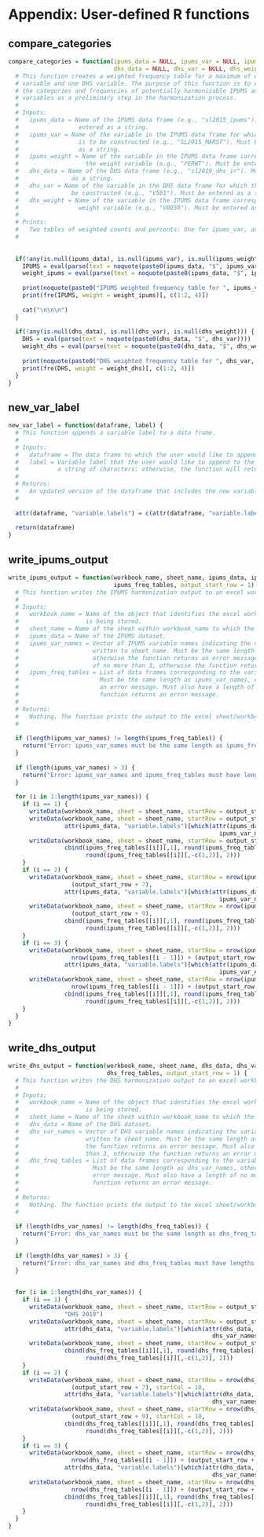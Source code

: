 
# Appendix: User-defined R functions

## compare_categories

```r
compare_categories = function(ipums_data = NULL, ipums_var = NULL, ipums_weight = NULL,
                              dhs_data = NULL, dhs_var = NULL, dhs_weight = NULL) {
  # This function creates a weighted frequency table for a maximum of one IPUMS 
  # variable and one DHS variable. The purpose of this function is to easily compare
  # the categories and frequencies of potentially harmonizable IPUMS and DHS 
  # variables as a preliminary step in the harmonization process.
  #
  # Inputs:
  #   ipums_data = Name of the IPUMS data frame (e.g., "sl2015_ipums"). Must be 
  #                 entered as a string.
  #   ipums_var = Name of the variable in the IPUMS data frame for which the table
  #                 is to be constructed (e.g., "SL2015_MARST"). Must be entered
  #                 as a string.
  #   ipums_weight = Name of the variable in the IPUMS data frame corresponding to 
  #                   the weight variable (e.g., "PERWT"). Must be entered as a string.
  #   dhs_data = Name of the DHS data frame (e.g., "sl2019_dhs_ir"). Must be entered 
  #               as a string.
  #   dhs_var = Name of the variable in the DHS data frame for which the table is to 
  #               be constructed (e.g., "V501"). Must be entered as a string.
  #   dhs_weight = Name of the variable in the IPUMS data frame corresponding to the 
  #                 weight variable (e.g., "V005R"). Must be entered as a string.
  #
  # Prints:
  #   Two tables of weighted counts and percents: One for ipums_var, and one for dhs_var.
  #
  
  
  if(!any(is.null(ipums_data), is.null(ipums_var), is.null(ipums_weight))) {
    IPUMS = eval(parse(text = noquote(paste0(ipums_data, "$", ipums_var))))
    weight_ipums = eval(parse(text = noquote(paste0(ipums_data, "$", ipums_weight))))
    
    print(noquote(paste0("IPUMS weighted frequency table for ", ipums_var, ":")))
    print(fre(IPUMS, weight = weight_ipums)[, c(1:2, 4)])
    
    cat("\n\n\n")
  }
  
  if(!any(is.null(dhs_data), is.null(dhs_var), is.null(dhs_weight))) {
    DHS = eval(parse(text = noquote(paste0(dhs_data, "$", dhs_var))))
    weight_dhs = eval(parse(text = noquote(paste0(dhs_data, "$", dhs_weight))))
    
    print(noquote(paste0("DHS weighted frequency table for ", dhs_var, ":")))
    print(fre(DHS, weight = weight_dhs)[, c(1:2, 4)])
  }
}
```




## new_var_label

```r
new_var_label = function(dataframe, label) {
  # This function appends a variable label to a data frame.
  #
  # Inputs:
  #   dataframe = The data frame to which the user would like to append a variable label.
  #   label = Variable label that the user would like to append to the data frame. Must be
  #           a string of characters; otherwise, the function will return an error message.
  #
  # Returns:
  #   An updated version of the dataframe that includes the new variable label.
  #
  
  attr(dataframe, "variable.labels") = c(attr(dataframe, "variable.labels"), label)
  
  return(dataframe)
}
```




## write_ipums_output

```r
write_ipums_output = function(workbook_name, sheet_name, ipums_data, ipums_var_names, 
                              ipums_freq_tables, output_start_row = 1) {
  # This function writes the IPUMS harmonization output to an excel workbook.
  #
  # Inputs:
  #   workbook_name = Name of the object that identifies the excel workbook in which the output 
  #                   is being stored.
  #   sheet_name = Name of the sheet within workbook_name to which the output should be written.
  #   ipums_data = Name of the IPUMS dataset.
  #   ipums_var_names = Vector of IPUMS variable names indicating the variables that are to be 
  #                     written to sheet_name. Must be the same length as ipums_freq_tables, 
  #                     otherwise the function returns an error message. Must also have a length 
  #                     of no more than 3, otherwise the function returns an error message.
  #   ipums_freq_tables = List of data frames corresponding to the variables listed in ipums_var_names.
  #                       Must be the same length as ipums_var_names, otherwise the function returns 
  #                       an error message. Must also have a length of no more than 3, otherwise the 
  #                       function returns an error message.
  #
  # Returns:
  #   Nothing. The function prints the output to the excel sheet/workbook, as specified by the user.
  #
  
  if (length(ipums_var_names) != length(ipums_freq_tables)) {
    return("Error: ipums_var_names must be the same length as ipums_freq_tables.")
  }
  
  if (length(ipums_var_names) > 3) {
    return("Error: ipums_var_names and ipums_freq_tables must have lengths of no more than 3.")
  }
  
  for (i in 1:length(ipums_var_names)) {
    if (i == 1) {
      writeData(workbook_name, sheet = sheet_name, startRow = output_start_row, "IPUMS 2015")
      writeData(workbook_name, sheet = sheet_name, startRow = output_start_row + 1,
                attr(ipums_data, "variable.labels")[which(attr(ipums_data, "names") == 
                                                            ipums_var_names[i])])
      writeData(workbook_name, sheet = sheet_name, startRow = output_start_row + 3,
                cbind(ipums_freq_tables[[i]][,1], round(ipums_freq_tables[[i]][,2], 0), 
                      round(ipums_freq_tables[[i]][,-c(1,2)], 2)))
    }
    if (i == 2) {
      writeData(workbook_name, sheet = sheet_name, startRow = nrow(ipums_freq_tables[[i - 1]]) + 
                  (output_start_row + 7),
                attr(ipums_data, "variable.labels")[which(attr(ipums_data, "names") == 
                                                            ipums_var_names[i])])
      writeData(workbook_name, sheet = sheet_name, startRow = nrow(ipums_freq_tables[[i - 1]]) + 
                  (output_start_row + 9),
                cbind(ipums_freq_tables[[i]][,1], round(ipums_freq_tables[[i]][,2], 0), 
                      round(ipums_freq_tables[[i]][,-c(1,2)], 2)))
    }
    if (i == 3) {
      writeData(workbook_name, sheet = sheet_name, startRow = nrow(ipums_freq_tables[[i - 2]]) + 
                  nrow(ipums_freq_tables[[i - 1]]) + (output_start_row + 13),
                attr(ipums_data, "variable.labels")[which(attr(ipums_data, "names") == 
                                                            ipums_var_names[i])])
      writeData(workbook_name, sheet = sheet_name, startRow = nrow(ipums_freq_tables[[i - 2]]) + 
                  nrow(ipums_freq_tables[[i - 1]]) + (output_start_row + 15),
                cbind(ipums_freq_tables[[i]][,1], round(ipums_freq_tables[[i]][,2], 0), 
                      round(ipums_freq_tables[[i]][,-c(1,2)], 2)))
    }
  }
}
```




## write_dhs_output

```r
write_dhs_output = function(workbook_name, sheet_name, dhs_data, dhs_var_names, 
                            dhs_freq_tables, output_start_row = 1) {
  # This function writes the DHS harmonization output to an excel workbook.
  #
  # Inputs:
  #   workbook_name = Name of the object that identifies the excel workbook in which the output 
  #                   is being stored.
  #   sheet_name = Name of the sheet within workbook_name to which the output should be written.
  #   dhs_data = Name of the DHS dataset.
  #   dhs_var_names = Vector of DHS variable names indicating the variables that are to be 
  #                   written to sheet_name. Must be the same length as dhs_freq_tables, otherwise 
  #                   the function returns an error message. Must also have a length of no more 
  #                   than 3, otherwise the function returns an error message.
  #   dhs_freq_tables = List of data frames corresponding to the variables listed in dhs_var_names. 
  #                     Must be the same length as dhs_var_names, otherwise the function returns an 
  #                     error message. Must also have a length of no more than 3, otherwise the 
  #                     function returns an error message.
  #
  # Returns:
  #   Nothing. The function prints the output to the excel sheet/workbook, as specified by the user.
  #
  
  if (length(dhs_var_names) != length(dhs_freq_tables)) {
    return("Error: dhs_var_names must be the same length as dhs_freq_tables.")
  }
  
  if (length(dhs_var_names) > 3) {
    return("Error: dhs_var_names and dhs_freq_tables must have lengths of no more than 3.")
  }
  
  
  for (i in 1:length(dhs_var_names)) {
    if (i == 1) {
      writeData(workbook_name, sheet = sheet_name, startRow = output_start_row, startCol = 10, 
                "DHS 2019")
      writeData(workbook_name, sheet = sheet_name, startRow = output_start_row + 1, startCol = 10,
                attr(dhs_data, "variable.labels")[which(attr(dhs_data, "names") == 
                                                          dhs_var_names[i])])
      writeData(workbook_name, sheet = sheet_name, startRow = output_start_row + 3, startCol = 10,
                cbind(dhs_freq_tables[[i]][,1], round(dhs_freq_tables[[i]][,2], 0), 
                      round(dhs_freq_tables[[i]][,-c(1,2)], 2)))
    }
    if (i == 2) {
      writeData(workbook_name, sheet = sheet_name, startRow = nrow(dhs_freq_tables[[i - 1]]) + 
                  (output_start_row + 7), startCol = 10,
                attr(dhs_data, "variable.labels")[which(attr(dhs_data, "names") == 
                                                          dhs_var_names[i])])
      writeData(workbook_name, sheet = sheet_name, startRow = nrow(dhs_freq_tables[[i - 1]]) + 
                  (output_start_row + 9), startCol = 10,
                cbind(dhs_freq_tables[[i]][,1], round(dhs_freq_tables[[i]][,2], 0), 
                      round(dhs_freq_tables[[i]][,-c(1,2)], 2)))
    }
    if (i == 3) {
      writeData(workbook_name, sheet = sheet_name, startRow = nrow(dhs_freq_tables[[i - 2]]) + 
                  nrow(dhs_freq_tables[[i - 1]]) + (output_start_row + 13), startCol = 10,
                attr(dhs_data, "variable.labels")[which(attr(dhs_data, "names") == 
                                                          dhs_var_names[i])])
      writeData(workbook_name, sheet = sheet_name, startRow = nrow(dhs_freq_tables[[i - 2]]) + 
                  nrow(dhs_freq_tables[[i - 1]]) + (output_start_row + 15), startCol = 10,
                cbind(dhs_freq_tables[[i]][,1], round(dhs_freq_tables[[i]][,2], 0), 
                      round(dhs_freq_tables[[i]][,-c(1,2)], 2)))
    }
  }
}
```